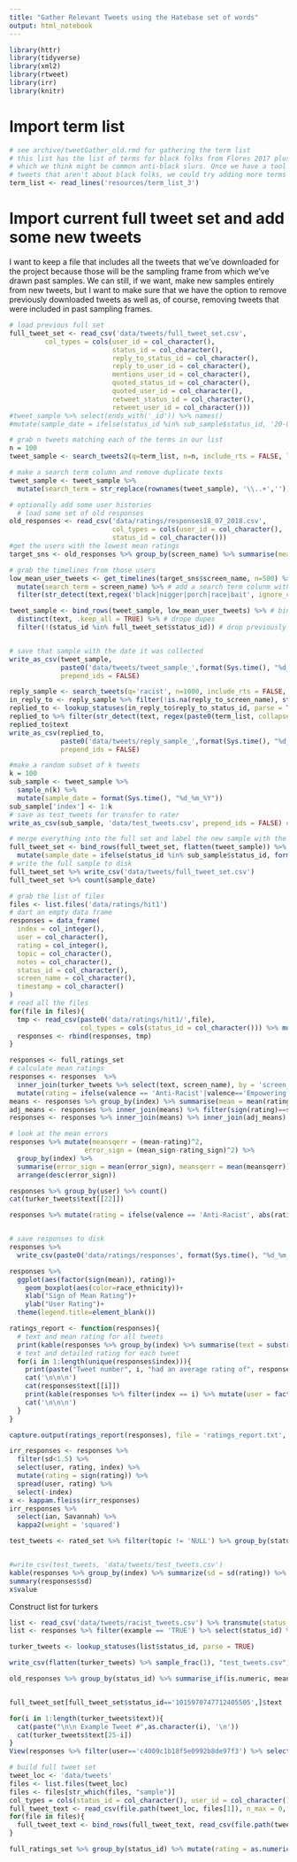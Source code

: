 ```yaml
---
title: "Gather Relevant Tweets using the Hatebase set of words"
output: html_notebook
---
```


```r
library(httr)
library(tidyverse)
library(xml2)
library(rtweet)
library(irr)
library(knitr)
```


# Import term list
```r
# see archive/tweetGather_old.rmd for gathering the term list
# this list has the list of terms for black folks from Flores 2017 plus some extra terms 
# which we think might be common anti-black slurs. Once we have a tool for separating out 
# tweets that aren't about black folks, we could try adding more terms
term_list <- read_lines('resources/term_list_3')
```

# Import current full tweet set and add some new tweets
I want to keep a file that includes all the tweets that we've downloaded for the project because those will be the sampling frame from which we've drawn past samples. We can still, if we want, make new samples entirely from new tweets, but I want to make sure that we have the option to remove previously downloaded tweets as well as, of course, removing tweets that were included in past sampling frames.
```r
# load previous full set
full_tweet_set <- read_csv('data/tweets/full_tweet_set.csv', 
         col_types = cols(user_id = col_character(),
                          status_id = col_character(),
                          reply_to_status_id = col_character(),
                          reply_to_user_id = col_character(),
                          mentions_user_id = col_character(),
                          quoted_status_id = col_character(),
                          quoted_user_id = col_character(),
                          retweet_status_id = col_character(),
                          retweet_user_id = col_character()))
#tweet_sample %>% select(ends_with('_id')) %>% names()
#mutate(sample_date = ifelse(status_id %in% sub_sample$status_id, '20-07-2018',sample_date)) %>% write_csv('data/tweets/full_tweet_set.csv')
```


```r
# grab n tweets matching each of the terms in our list
n = 100
tweet_sample <- search_tweets2(q=term_list, n=n, include_rts = FALSE, lang = "en")

# make a search term column and remove duplicate texts
tweet_sample <- tweet_sample %>% 
  mutate(search_term = str_replace(rownames(tweet_sample), '\\..+',''))

# optionally add some user histories
  # load some set of old responses
old_responses <- read_csv('data/ratings/responses18_07_2018.csv', 
                          col_types = cols(user_id = col_character(),
                          status_id = col_character()))
#get the users with the lowest mean ratings
target_sns <- old_responses %>% group_by(screen_name) %>% summarise(mean = mean(mean)) %>% arrange(mean) %>% head(3)

# grab the timelines from those users
low_mean_user_tweets <- get_timelines(target_sns$screen_name, n=500) %>%
  mutate(search_term = screen_name) %>% # add a search term colunm with the screen_name
  filter(str_detect(text,regex('black|nigger|porch|race|bait', ignore_case = T)), is.na(`retweet_created_at`)) #filter to some relavent terms

tweet_sample <- bind_rows(tweet_sample, low_mean_user_tweets) %>% # bind with tweet sample
  distinct(text, .keep_all = TRUE) %>% # drope dupes
  filter(!(status_id %in% full_tweet_set$status_id)) # drop previously collected tweets


# save that sample with the date it was collected
write_as_csv(tweet_sample, 
             paste0('data/tweets/tweet_sample_',format(Sys.time(), "%d_%m_%Y"),'.csv'), 
             prepend_ids = FALSE)

```

```r
reply_sample <- search_tweets(q='racist', n=1000, include_rts = FALSE, lang = "en")
in_reply_to <- reply_sample %>% filter(!is.na(reply_to_screen_name), str_detect(text, 'racist'))
replied_to <- lookup_statuses(in_reply_to$reply_to_status_id, parse = TRUE, token = NULL)
replied_to %>% filter(str_detect(text, regex(paste0(term_list, collapse = '|'))))
replied_to$text
write_as_csv(replied_to, 
             paste0('data/tweets/reply_sample_',format(Sys.time(), "%d_%m_%Y"),'.csv'), 
             prepend_ids = FALSE)
```


```r
#make a random subset of k tweets
k = 100
sub_sample <- tweet_sample %>% 
  sample_n(k) %>% 
  mutate(sample_date = format(Sys.time(), "%d_%m_%Y"))
sub_sample['index'] <- 1:k
# save as test_tweets for transfer to rater
write_as_csv(sub_sample, 'data/test_tweets.csv', prepend_ids = FALSE) # save sample as csv

# merge everything into the full set and label the new sample with the date
full_tweet_set <- bind_rows(full_tweet_set, flatten(tweet_sample)) %>% 
  mutate(sample_date = ifelse(status_id %in% sub_sample$status_id, format(Sys.time(), "%d_%m_%Y"),sample_date))
# write the full sample to disk
full_tweet_set %>% write_csv('data/tweets/full_tweet_set.csv')
full_tweet_set %>% count(sample_date)
```


```r
# grab the list of files
files <- list.files('data/ratings/hit1')
# dart an empty data frame
responses = data_frame(
  index = col_integer(),
  user = col_character(),
  rating = col_integer(),
  topic = col_character(),
  notes = col_character(),
  status_id = col_character(),
  screen_name = col_character(),
  timestamp = col_character()
)
# read all the files
for(file in files){
  tmp <- read_csv(paste0('data/ratings/hit1/',file), 
                  col_types = cols(status_id = col_character())) %>% mutate(user = substr(file,28,52))
  responses <- rbind(responses, tmp)
}

responses <- full_ratings_set
# calculate mean ratings
responses <- responses  %>% 
  inner_join(turker_tweets %>% select(text, screen_name), by = 'screen_name') %>% 
  mutate(rating = ifelse(valence == 'Anti-Racist'|valence=='Empowering', abs(rating), rating), rating_sign = sign(rating))
means <- responses %>% group_by(index) %>% summarise(mean = mean(rating), sd = sd(rating), mean_sign = mean(rating_sign))
adj_means <- responses %>% inner_join(means) %>% filter(sign(rating)==sign(mean)) %>% group_by(index) %>% summarise(adj_mean = mean(rating))
responses <- responses %>% inner_join(means) %>% inner_join(adj_means)

# look at the mean errors
responses %>% mutate(meansqerr = (mean-rating)^2,
                   error_sign = (mean_sign-rating_sign)^2) %>% 
  group_by(index) %>% 
  summarise(error_sign = mean(error_sign), meansqerr = mean(meansqerr)) %>% 
  arrange(desc(error_sign))

responses %>% group_by(user) %>% count()
cat(turker_tweets$text[[22]])

responses %>% mutate(rating = ifelse(valence == 'Anti-Racist', abs(rating), rating)) %>% select(index,user, valence, rating_sign, mean) %>% filter(index==22)


# save responses to disk
responses %>%
  write_csv(paste0('data/ratings/responses', format(Sys.time(), "%d_%m_%Y"),'.csv'))
```

```r
responses %>% 
  ggplot(aes(factor(sign(mean)), rating))+
    geom_boxplot(aes(color=race_ethnicity))+
    xlab("Sign of Mean Rating")+
    ylab("User Rating")+
  theme(legend.title=element_blank())
```

```r
ratings_report <- function(responses){
  # text and mean rating for all tweets
  print(kable(responses %>% group_by(index) %>% summarise(text = substr(str_remove_all(first(text),'\\n'),1,50), mean = first(mean), adj_mean = round(first(adj_mean),1))))
  # text and detailed rating for each tweet
  for(i in 1:length(unique(responses$index))){
    print(paste("Tweet number", i, "had an average rating of", responses$mean[[i]], "and an adjusted average of",responses$adj_mean[[i]]))
    cat('\n\n\n')
    cat(responses$text[[i]])
    print(kable(responses %>% filter(index == i) %>% mutate(user = factor(user, labels = c(1:10))) %>% select(user:state, valence:topic)))
    cat('\n\n\n')
  }
}
```


```r
capture.output(ratings_report(responses), file = 'ratings_report.txt', type = 'output')
```


```r
irr_responses <- responses %>% 
  filter(sd<1.5) %>%
  select(user, rating, index) %>%
  mutate(rating = sign(rating)) %>%
  spread(user, rating) %>% 
  select(-index)
x <- kappam.fleiss(irr_responses)
irr_responses %>% 
  select(ian, Savannah) %>% 
  kappa2(weight = 'squared')

test_tweets <- rated_set %>% filter(topic != 'NULL') %>% group_by(status_id) %>% summarise(screen_name = first(screen_name), rating = mean(rating)) %>% inner_join(full_tweet_set, by = 'status_id')


#write_csv(test_tweets, 'data/tweets/test_tweets.csv')
kable(responses %>% group_by(index) %>% summarize(sd = sd(rating)) %>% arrange(desc(sd)))
summary(responses$sd)
x$value
```

Construct list for turkers
```r
list <- read_csv('data/tweets/racist_tweets.csv') %>% transmute(status_id = as.character(status_id))
list <- responses %>% filter(example == 'TRUE') %>% select(status_id) %>% bind_rows(list)

turker_tweets <- lookup_statuses(list$status_id, parse = TRUE)

write_csv(flatten(turker_tweets) %>% sample_frac(1), "test_tweets.csv")

old_responses %>% group_by(status_id) %>% summarise_if(is.numeric, mean) %>% arrange(rating) %>% filter(rating>-.67)


full_tweet_set[full_tweet_set$status_id=='1015970747712405505',]$text
```

```r
for(i in 1:length(turker_tweets$text)){
  cat(paste("\n\n Example Tweet #",as.character(i), '\n'))
  cat(turker_tweets$text[25-i])
}
View(responses %>% filter(user=='c4009c1b18f5e0992b8de97f3') %>% select(valence, rating, mean, text))
```

```r
# build full tweet set
tweet_loc <- 'data/tweets'
files <- list.files(tweet_loc)
files <- files[str_which(files, "sample")]
col_types = cols(status_id = col_character(), user_id = col_character(), created_at = col_datetime(), display_text_width = col_integer())
full_tweet_text <- read_csv(file.path(tweet_loc, files[1]), n_max = 0, guess_max = 100, col_types = col_types)
for(file in files){
  full_tweet_text <- bind_rows(full_tweet_text, read_csv(file.path(tweet_loc,file), col_types = col_types))
}
```


```r
full_ratings_set %>% group_by(status_id) %>% mutate(rating = as.numeric(rating)) %>% summarise(mean = mean(rating), sd=sd(rating)) %>% mutate(zscore = scale(mean), sig = abs(mean)>=1.96*sd)
```

